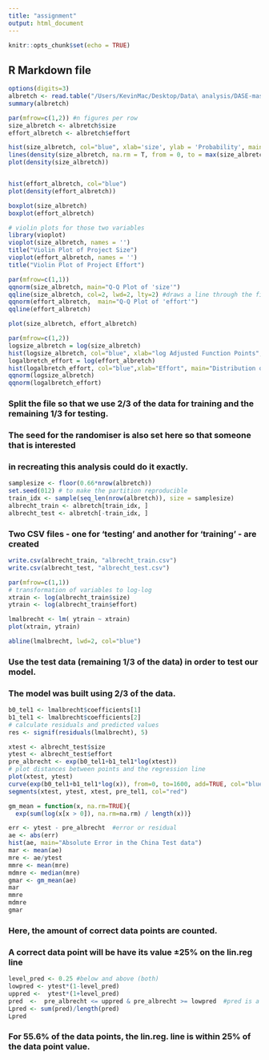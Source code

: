 ```yaml
---
title: "assignment"
output: html_document
---
```


```r
knitr::opts_chunk$set(echo = TRUE)
```

## R Markdown file

```r
options(digits=3)
albretch <- read.table("/Users/KevinMac/Desktop/Data\ analysis/DASE-master/datasets/effortEstimation/albretch.csv", sep=",",header=TRUE, stringsAsFactors=FALSE, dec = ".") #read data
summary(albretch)
```

```r
par(mfrow=c(1,2)) #n figures per row
size_albretch <- albretch$size
effort_albretch <- albretch$effort

hist(size_albretch, col="blue", xlab='size', ylab = 'Probability', main = 'Histogram of project Size')
lines(density(size_albretch, na.rm = T, from = 0, to = max(size_albretch)))
plot(density(size_albretch))


hist(effort_albretch, col="blue")
plot(density(effort_albretch))

boxplot(size_albretch)
boxplot(effort_albretch)

# violin plots for those two variables
library(vioplot)
vioplot(size_albretch, names = '') 
title("Violin Plot of Project Size")
vioplot(effort_albretch, names = '')
title("Violin Plot of Project Effort")

par(mfrow=c(1,1))
qqnorm(size_albretch, main="Q-Q Plot of 'size'")
qqline(size_albretch, col=2, lwd=2, lty=2) #draws a line through the first and third quartiles
qqnorm(effort_albretch,  main="Q-Q Plot of 'effort'")
qqline(effort_albretch)
```
  
```r
plot(size_albretch, effort_albretch)
```


  
```r
par(mfrow=c(1,2))
logsize_albretch = log(size_albretch)
hist(logsize_albretch, col="blue", xlab="log Adjusted Function Points", main="Distribution of log AFP")
logalbretch_effort = log(effort_albretch)
hist(logalbretch_effort, col="blue",xlab="Effort", main="Distribution of log Effort")
qqnorm(logsize_albretch)
qqnorm(logalbretch_effort)
```
### Split the file so that we use 2/3 of the data for training and the remaining 1/3 for testing.
### The seed for the randomiser is also set here so that someone that is interested
### in recreating this analysis could do it exactly.

```r
samplesize <- floor(0.66*nrow(albretch))
set.seed(012) # to make the partition reproducible
train_idx <- sample(seq_len(nrow(albretch)), size = samplesize)
albrecht_train <- albretch[train_idx, ]
albrecht_test <- albretch[-train_idx, ]
```

### Two CSV files - one for 'testing' and another for 'training' - are created
```r
write.csv(albrecht_train, "albrecht_train.csv")
write.csv(albrecht_test, "albrecht_test.csv")

```



```r
par(mfrow=c(1,1))
# transformation of variables to log-log
xtrain <- log(albrecht_train$size)
ytrain <- log(albrecht_train$effort)

lmalbrecht <- lm( ytrain ~ xtrain)
plot(xtrain, ytrain)

abline(lmalbrecht, lwd=2, col="blue")
```


### Use the test data (remaining 1/3 of the data) in order to test our model.
### The model was built using 2/3 of the data.
```r
b0_tel1 <- lmalbrecht$coefficients[1]
b1_tel1 <- lmalbrecht$coefficients[2]
# calculate residuals and predicted values
res <- signif(residuals(lmalbrecht), 5)

xtest <- albrecht_test$size
ytest <- albrecht_test$effort
pre_albrecht <- exp(b0_tel1+b1_tel1*log(xtest))
# plot distances between points and the regression line
plot(xtest, ytest)
curve(exp(b0_tel1+b1_tel1*log(x)), from=0, to=1600, add=TRUE, col="blue", lwd=2)
segments(xtest, ytest, xtest, pre_tel1, col="red")

```


```r
gm_mean = function(x, na.rm=TRUE){
  exp(sum(log(x[x > 0]), na.rm=na.rm) / length(x))}

err <- ytest - pre_albrecht  #error or residual
ae <- abs(err)
hist(ae, main="Absolute Error in the China Test data")
mar <- mean(ae)
mre <- ae/ytest
mmre <- mean(mre)
mdmre <- median(mre)
gmar <- gm_mean(ae)
mar
mmre
mdmre
gmar
```



### Here, the amount of correct data points are counted.
### A correct data point will be have its value ±25% on the lin.reg line
```r
level_pred <- 0.25 #below and above (both)
lowpred <- ytest*(1-level_pred)
uppred <-  ytest*(1+level_pred)
pred  <-  pre_albrecht <= uppred & pre_albrecht >= lowpred  #pred is a vector with logical values 
Lpred <- sum(pred)/length(pred)
Lpred
```
### For 55.6% of the data points, the lin.reg. line is within 25% of the data point value.
